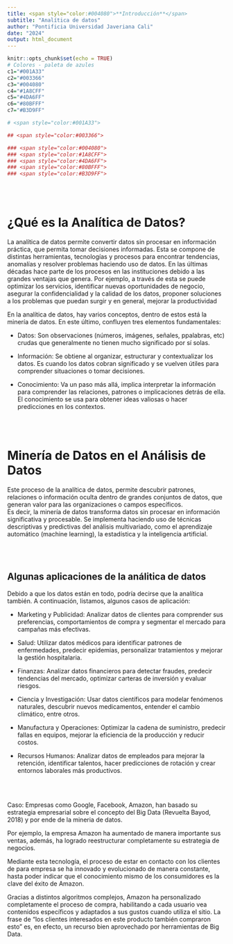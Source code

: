 ```yaml
---
title: <span style="color:#004080">**Introducción**</span>
subtitle: "Analítica de datos"
author: "Pontificia Universidad Javeriana Cali"
date: "2024"
output: html_document
---
```


```r
knitr::opts_chunk$set(echo = TRUE)
# Colores - paleta de azules
c1="#001A33"
c2="#003366"
c3="#004080"
c4="#1A8CFF"
c5="#4DA6FF"
c6="#80BFFF"
c7="#B3D9FF"

# <span style="color:#001A33"> 

## <span style="color:#003366">  

### <span style="color:#004080">
### <span style="color:#1A8CFF">
### <span style="color:#4DA6FF">
### <span style="color:#80BFFF">
### <span style="color:#B3D9FF">

```


<br/><br/>

# **¿Qué es la Analítica de Datos?**

La analítica de datos permite convertir datos sin procesar en información práctica, que permita tomar decisiones informadas. Esta se compone de distintas herramientas, tecnologías y procesos para encontrar tendencias, anomalías y resolver problemas haciendo uso de datos. En las últimas décadas hace parte de los procesos en las instituciones debido a las grandes ventajas que genera.  Por ejemplo, a través de esta se puede optimizar los servicios, identificar nuevas oportunidades de negocio, asegurar la confidencialidad y la calidad de los datos, proponer soluciones a los problemas que puedan surgir y en general, mejorar la productividad

En la analítica de datos, hay varios conceptos, dentro de estos está la minería de datos. En este último, confluyen tres elementos fundamentales:

- Datos: Son observaciones (números, imágenes, señales, ppalabras, etc) crudas que generalmente no tienen mucho significado por sí solas. 

- Información: Se obtiene al organizar, estructurar y contextualizar los datos. Es cuando los datos cobran significado y se vuelven útiles para comprender situaciones o tomar decisiones.

- Conocimiento: Va un paso más allá, implica interpretar la información para comprender las relaciones, patrones o implicaciones detrás de ella. El conocimiento se usa para obtener ideas valiosas o hacer predicciones en los contextos.

<br/><br/>

# **Minería de Datos en el Análisis de Datos**

Este proceso de la analítica de datos, permite descubrir patrones, relaciones o información oculta dentro de grandes conjuntos de datos, que generan valor para las organizaciones o campos específicos.  
Es decir, la minería de datos transforma datos sin procesar en información significativa y procesable. 
Se implementa haciendo uso de técnicas descriptivas y predictivas del análisis multivariado, como el aprendizaje automático (machine learning), la estadística y la inteligencia artificial.

<br/><br/>

## **Algunas aplicaciones de la análitica de datos**

Debido a que los datos están en todo, podría decirse que la analítica también.  A continuación, listamos, algunos casos de aplicación: 


- Marketing y Publicidad: Analizar datos de clientes para comprender sus preferencias, comportamientos de compra y segmentar el mercado para campañas más efectivas.

- Salud: Utilizar datos médicos para identificar patrones de enfermedades, predecir epidemias, personalizar tratamientos y mejorar la gestión hospitalaria.

- Finanzas: Analizar datos financieros para detectar fraudes, predecir tendencias del mercado, optimizar carteras de inversión y evaluar riesgos.

- Ciencia y Investigación: Usar datos científicos para modelar fenómenos naturales, descubrir nuevos medicamentos, entender el cambio climático, entre otros.

- Manufactura y Operaciones: Optimizar la cadena de suministro, predecir fallas en equipos, mejorar la eficiencia de la producción y reducir costos.

- Recursos Humanos: Analizar datos de empleados para mejorar la retención, identificar talentos, hacer predicciones de rotación y crear entornos laborales más productivos.

<br/><br/>

Caso: Empresas como Google, Facebook, Amazon, han basado su estrategia empresarial sobre el concepto del Big Data (Revuelta Bayod, 2018) y por ende de la mineria de datos. 

Por ejemplo, la empresa Amazon ha aumentado de manera importante sus ventas, además, ha logrado reestructurar completamente su estrategia de negocios.

Mediante esta tecnología, el proceso de estar en contacto con los clientes de para empresa se ha innovado y evolucionado de manera constante, hasta poder indicar que el conocimiento mismo de los consumidores es la clave del éxito de Amazon.

Gracias a distintos algoritmos complejos, Amazon ha personalizado completamente el proceso de compra, habilitando a cada usuario vea contenidos específicos y adaptados a sus gustos cuando utiliza el sitio. La frase de "los clientes interesados en este producto también compraron esto" es, en efecto, un recurso bien aprovechado por herramientas de Big Data.
